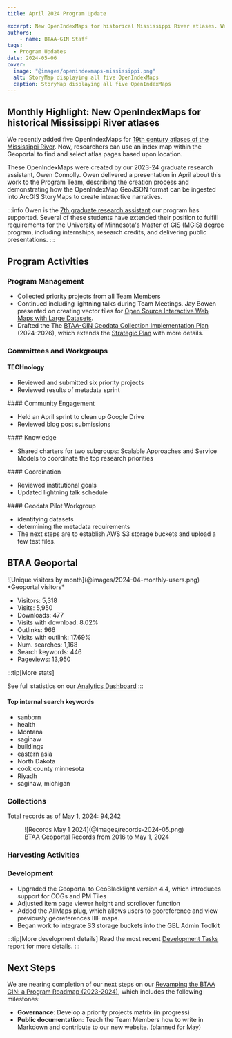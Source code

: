```yaml
---
title: April 2024 Program Update

excerpt: New OpenIndexMaps for historical Mississippi River atlases. We recently added five OpenIndexMaps for [19th century atlases of the Mississippi River.
authors:
    - name: BTAA-GIN Staff
tags:
  - Program Updates
date: 2024-05-06
cover:
  image: "@images/openindexmaps-mississippi.png"
  alt: StoryMap displaying all five OpenIndexMaps
  caption: StoryMap displaying all five OpenIndexMaps
---
```


<div class="monthly-highlight">

## Monthly Highlight: New OpenIndexMaps for historical Mississippi River atlases

We recently added five OpenIndexMaps for [19th century atlases of the Mississippi River](https://geo.btaa.org/?f%5Bdct_creator_sm%5D%5B%5D=Owen+Connolly&f%5Bgbl_resourceType_sm%5D%5B%5D=OpenIndexMaps). Now, researchers can use an index map within the Geoportal to find and select atlas pages based upon location.

These OpenIndexMaps were created by our 2023-24 graduate research assistant, Owen Connolly. Owen delivered a presentation in April about this work to the Program Team, describing the creation process and demonstrating how the OpenIndexMap GeoJSON format can be ingested into ArcGIS StoryMaps to create interactive narratives. 

:::info
Owen is the [7th graduate research assistant](/team/people/#alumni) our program has supported. Several of these students have extended their position to fulfill requirements for the University of Minnesota's Master of GIS (MGIS) degree program, including internships, research credits, and delivering public presentations. 
:::

</div>

## Program Activities

### Program Management

* Collected priority projects from all Team Members
* Continued including lightning talks during Team Meetings. Jay Bowen presented on creating vector tiles for [Open Source Interactive Web Maps with Large Datasets](https://docs.google.com/presentation/d/1zdEspVtbFwZKxIjwpiisJONqI5uBjg2f/edit?usp=drive_link&ouid=110955760814577692512&rtpof=true&sd=true).
* Drafted the The [BTAA-GIN Geodata Collection Implementation Plan](https://docs.google.com/document/d/1k3LgZZemeEjVrNNGn8XEXYw4kKJCtM2P0yQjkMkZOBY/edit?usp=sharing) (2024-2026), which extends the [Strategic Plan](/library/geodata-collection-strategic-plan) with more details.


### Committees and Workgroups

<CardGrid>

<Card>

#### TECHnology

* Reviewed and submitted six priority projects
* Reviewed results of metadata sprint

</Card>
<Card>
#### Community Engagement

* Held an April sprint to clean up Google Drive
* Reviewed blog post submissions


</Card>
<Card>
#### Knowledge


* Shared charters for two subgroups: Scalable Approaches and Service Models to coordinate the top research priorities

</Card>
<Card>
#### Coordination


* Reviewed institutional goals
* Updated lightning talk schedule

</Card>
<Card>
####  Geodata Pilot Workgroup

* identifying datasets
* determining the metadata requirements
* The next steps are to establish AWS S3 storage buckets and upload a few test files.

</Card>

</CardGrid>

## BTAA Geoportal 

<TwoThirdsLayout>
<div slot="left">
![Unique visitors by month](@images/2024-04-monthly-users.png)
*Geoportal visitors*
</div>
<div slot="right">
<div class="compact-list">

* Visitors:	5,318
* Visits: 5,950
* Downloads:	 477
* Visits with download:	 8.02%
* Outlinks: 966
* Visits with outlink: 17.69%
* Num. searches: 1,168
* Search keywords: 446
* Pageviews: 13,950
</div>
</div>
</TwoThirdsLayout>

:::tip[More stats]

See full statistics on our [Analytics Dashboard](https://tableau.umn.edu/t/UL/views/BTAAGeoportalusageMatomo/Monthlycharts?%3Aembed=y&%3AisGuestRedirectFromVizportal=y)
:::

#### Top internal search keywords
<ChipList class="not-content">

- sanborn
- health
- Montana
- saginaw
- buildings
- eastern asia
- North Dakota
- cook county minnesota
- Riyadh
- saginaw, michigan
</ChipList>

### Collections

<p class="records-total">Total records as of May 1, 2024: 94,242</p>

<figure markdown="span">
  ![Records May 1 2024](@images/records-2024-05.png)
  <figcaption>BTAA Geoportal Records from 2016 to May 1, 2024</figcaption>
</figure>


### Harvesting Activities

<Table
  src="src/tables/harvests_2024-04.csv"
    columns={[
    { key: "Task",   width: "50%", filter: "text",  wrap: "nowrap",  render: "markdown" },
    { key: "Records added",  width: "25%", filter: "text"},
    { key: "Records retired",   width: "25%", filter: "text" },
  ]}
/>

### Development

* Upgraded the Geoportal to GeoBlacklight version 4.4, which introduces support for COGs and PM Tiles
* Adjusted item page viewer height and scrollover function
* Added the AllMaps plug, which allows users to georeference and view previously georeferences IIIF maps.
* Began work to integrate S3 storage buckets into the GBL Admin Toolkit

:::tip[More development details]
Read the most recent [Development Tasks](https://docs.google.com/document/d/15gPoT5nM92xswyfhogArVBrqBISSZQdgc3QaZy77vvw/edit) report for more details.
:::

## Next Steps

We are nearing completion of our next steps on our [Revamping the BTAA GIN: a Program Roadmap (2023-2024)](https://github.com/orgs/geobtaa/projects/10), which includes the following milestones:

- **Governance**:  Develop a priority projects matrix (in progress)
- **Public documentation**: Teach the Team Members how to write in Markdown and contribute to our new website. (planned for May)


